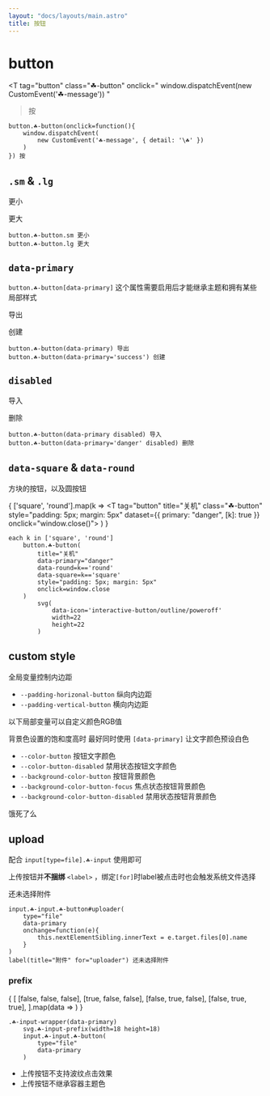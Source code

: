 ```yaml
---
layout: "docs/layouts/main.astro"
title: 按钮
---
```



# button

<T
    tag="button"
    class="☘-button"
    onclick="
        window.dispatchEvent(new CustomEvent('☘-message'))
    "
>按</T>

```pug
button.☘-button(onclick=function(){
    window.dispatchEvent(
        new CustomEvent('☘-message', { detail: '\☘' })
    )
}) 按
```

## `.sm` & `.lg`

<T tag="button" class="☘-button sm">更小</T>

<T tag="button" class="☘-button lg">更大</T>

```pug
button.☘-button.sm 更小
button.☘-button.lg 更大
```

## `data-primary`

`button.☘-button[data-primary]` 这个属性需要启用后才能继承主题和拥有某些局部样式

<T tag="button" class="☘-button" data-primary>导出</T>

<T tag="button" class="☘-button" data-primary='success'>创建</T>

```pug
button.☘-button(data-primary) 导出
button.☘-button(data-primary='success') 创建
```


## `disabled`

<T tag="button" class="☘-button" disabled>导入</T>

<T tag="button" class="☘-button" data-primary="danger" disabled>删除</T>

```pug
button.☘-button(data-primary disabled) 导入
button.☘-button(data-primary='danger' disabled) 删除
```


## `data-square` & `data-round`

方块的按钮，以及圆按钮

{
    ['square', 'round'].map(k =>
        <T
            tag="button"
            title="关机"
            class="☘-button"
            style="padding: 5px; margin: 5px"
            dataset={{
                primary: "danger",
                [k]: true
            }}
            onclick="window.close()">
            <Icon 
                name="interactive-button/outline/poweroff"
                width={22}
                height={22}
            />
        </T>
    )
}

```pug
each k in ['square', 'round']
    button.☘-button(
        title="关机"
        data-primary="danger"
        data-round=k=='round'
        data-square=k=='square'
        style="padding: 5px; margin: 5px"
        onclick=window.close
    )
        svg(
            data-icon='interactive-button/outline/poweroff'
            width=22
            height=22
        )
```


## custom style

全局变量控制内边距

- `--padding-horizonal-button` 纵向内边距
- `--padding-vertical-button` 横向内边距

以下局部变量可以自定义颜色RGB值

背景色设置的饱和度高时 最好同时使用 `[data-primary]` 让文字颜色预设白色

- `--color-button` 按钮文字颜色
- `--color-button-disabled` 禁用状态按钮文字颜色
- `--background-color-button` 按钮背景颜色
- `--background-color-button-focus` 焦点状态按钮背景颜色
- `--background-color-button-disabled` 禁用状态按钮背景颜色

<T tag="button" class="☘-button" data-primary style="
    --background-color-button: var(--blue-5);
    --background-color-button-focus: var(--blue-6);
    --background-color-button-disabled: var(--blue-2);
">饿死了么</T>


## upload

配合 `input[type=file].☘-input` 使用即可

上传按钮并**不捆绑** `<label>` ，绑定`[for]`时label被点击时也会触发系统文件选择

<T
    tag="input"
    id="uploader"
    class="☘-button ☘-input"
    data-primary
    type='file'
    onchange="
        this.nextElementSibling.innerText = window.event.target.files[0].name
"/><label for="uploader" title="附件">还未选择附件</label>

```pug
input.☘-input.☘-button#uploader(
    type="file"
    data-primary
    onchange=function(e){
        this.nextElementSibling.innerText = e.target.files[0].name
    }
)
label(title="附件" for="uploader") 还未选择附件
```

### prefix

<Grid inline>
{
    [
        [false, false, false],
        [true, false, false],
        [false, true, false],
        [false, true, true],
    ].map(data => 
        <T class="☘-input-wrapper" data-primary={data[0] ? '' : null}>
            <Icon 
                class={escape('☘-input-prefix')}
                name="interactive-button/outline/upload"
                width={18}
                height={18}
            />
            <T
                tag="input"
                class="☘-button ☘-input"
                title="upload"
                data-primary={data[1] ? '' : null}
                type='file'
                disabled={data[2]}
            />
        </T>
    )
}
</Grid>

```pug
.☘-input-wrapper(data-primary)
    svg.☘-input-prefix(width=18 height=18)
    input.☘-input.☘-button(
        type="file"
        data-primary
    )
```

- 上传按钮不支持波纹点击效果
- 上传按钮不继承容器主题色
